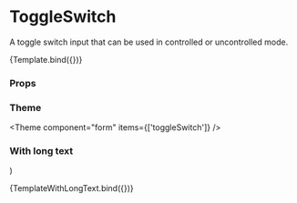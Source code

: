 
<Meta title="Components/Form/primitive/ToggleSwitch" component={ToggleSwitch} />

# ToggleSwitch

A toggle switch input that can be used in controlled or uncontrolled mode.


<Canvas>
  <Story
    name="Default"
    args={{
      name: 'name',
      label: 'Airplane mode',
    }}
    argTypes={{
      disabled: { type: 'boolean' },
      required: { type: 'boolean' },
    }}
  >
    {Template.bind({})}
  </Story>
</Canvas>

### Props

<ArgsTable story="Default" />

### Theme

<Theme component="form" items={['toggleSwitch']} />

### With long text

  <ToggleSwitch
    name="toggleswitch-w-long-text"
    label="This toggle switch has a very long text to show the behavior of a line break within the toggle switch component. Adjust the width of the window to see the positioning of the elements within the component."
  />
)

<Canvas>
  <Story name="With long text">{TemplateWithLongText.bind({})}</Story>
</Canvas>
